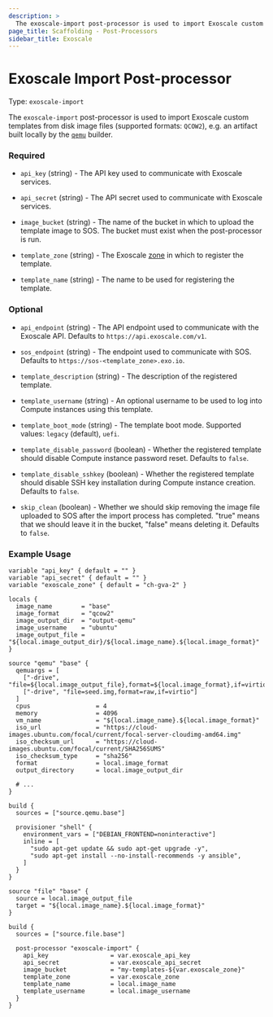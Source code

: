 ```yaml
---
description: >
  The exoscale-import post-processor is used to import Exoscale custom templates from disk image files.
page_title: Scaffolding - Post-Processors
sidebar_title: Exoscale
---
```


# Exoscale Import Post-processor

Type: `exoscale-import`

The `exoscale-import` post-processor is used to import Exoscale custom
templates from disk image files (supported formats: `QCOW2`), e.g. an artifact
built locally by the [`qemu`][packer-doc-builder-qemu] builder.


### Required

- `api_key` (string) - The API key used to communicate with Exoscale
  services.

- `api_secret` (string) - The API secret used to communicate with Exoscale
  services.
  
- `image_bucket` (string) - The name of the bucket in which to upload the
  template image to SOS. The bucket must exist when the post-processor is
  run.

- `template_zone` (string) - The Exoscale [zone][zones] in which to register
  the template.

- `template_name` (string) - The name to be used for registering the template.


### Optional

- `api_endpoint` (string) - The API endpoint used to communicate with the
  Exoscale API. Defaults to `https://api.exoscale.com/v1`.

- `sos_endpoint` (string) - The endpoint used to communicate with SOS.
  Defaults to `https://sos-<template_zone>.exo.io`.

- `template_description` (string) - The description of the registered template.

- `template_username` (string) - An optional username to be used to log into
  Compute instances using this template.

- `template_boot_mode` (string) - The template boot mode.
  Supported values: `legacy` (default), `uefi`.

- `template_disable_password` (boolean) - Whether the registered template
  should disable Compute instance password reset. Defaults to `false`.

- `template_disable_sshkey` (boolean) - Whether the registered template
  should disable SSH key installation during Compute instance creation.
  Defaults to `false`.

- `skip_clean` (boolean) - Whether we should skip removing the image file
  uploaded to SOS after the import process has completed. "true" means that
  we should leave it in the bucket, "false" means deleting it.
  Defaults to `false`.


### Example Usage

```hcl
variable "api_key" { default = "" }
variable "api_secret" { default = "" }
variable "exoscale_zone" { default = "ch-gva-2" }

locals {
  image_name        = "base"
  image_format      = "qcow2"
  image_output_dir  = "output-qemu"
  image_username    = "ubuntu"
  image_output_file = "${local.image_output_dir}/${local.image_name}.${local.image_format}"
}

source "qemu" "base" {
  qemuargs = [
    ["-drive", "file=${local.image_output_file},format=${local.image_format},if=virtio"],
    ["-drive", "file=seed.img,format=raw,if=virtio"]
  ]
  cpus                  = 4
  memory                = 4096
  vm_name               = "${local.image_name}.${local.image_format}"
  iso_url               = "https://cloud-images.ubuntu.com/focal/current/focal-server-cloudimg-amd64.img"
  iso_checksum_url      = "https://cloud-images.ubuntu.com/focal/current/SHA256SUMS"
  iso_checksum_type     = "sha256"
  format                = local.image_format
  output_directory      = local.image_output_dir
  
  # ...
}

build {
  sources = ["source.qemu.base"]
  
  provisioner "shell" {
    environment_vars = ["DEBIAN_FRONTEND=noninteractive"]
    inline = [
      "sudo apt-get update && sudo apt-get upgrade -y",
      "sudo apt-get install --no-install-recommends -y ansible",
    ]
  }
}

source "file" "base" {
  source = local.image_output_file
  target = "${local.image_name}.${local.image_format}"
}

build {
  sources = ["source.file.base"]

  post-processor "exoscale-import" {
    api_key                 = var.exoscale_api_key
    api_secret              = var.exoscale_api_secret
    image_bucket            = "my-templates-${var.exoscale_zone}"
    template_zone           = var.exoscale_zone
    template_name           = local.image_name
    template_username       = local.image_username
  }
}
```


[packer-doc-builder-qemu]: https://www.packer.io/docs/builders/qemu
[zones]: https://www.exoscale.com/datacenters/
